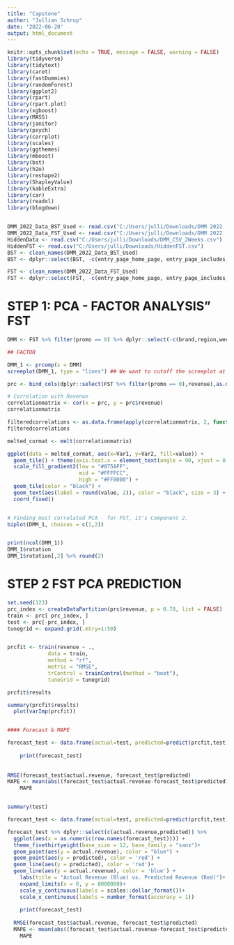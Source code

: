 ---
title: "Capstone"
author: "Jullian Schrup"
date: '2022-06-20'
output: html_document
---

```{r setup, message=FALSE, warning=FALSE}
knitr::opts_chunk$set(echo = TRUE, message = FALSE, warning = FALSE)
library(tidyverse)
library(tidytext)
library(caret)
library(fastDummies)
library(randomForest)
library(ggplot2)
library(rpart)
library(rpart.plot)
library(xgboost)
library(MASS)
library(janitor)
library(psych)
library(corrplot)
library(scales)
library(ggthemes)
library(mboost)
library(bst)
library(h2o)
library(reshape2)
library(ShapleyValue)
library(kableExtra)
library(car)
library(readxl)
library(blogdown)


DMM_2022_Data_BST_Used <- read.csv("C:/Users/julli/Downloads/DMM 2022 - Data - BST - Used (10).csv")
DMM_2022_Data_FST_Used <- read.csv("C:/Users/julli/Downloads/DMM 2022 - Data - FST - Used.csv")
HiddenData <- read.csv("C:/Users/julli/Downloads/DMM_CSV_2Weeks.csv")
HiddenFST <- read.csv("C:/Users/julli/Downloads/HiddenFST.csv")
BST <- clean_names(DMM_2022_Data_BST_Used)
BST <- dplyr::select(BST, -c(entry_page_home_page, entry_page_includes_size, entry_page_includes_tire_type, entry_page_includes_vehicles, entry_page_includes_tire_brands, tdp_entry, csc_entry))

FST <- clean_names(DMM_2022_Data_FST_Used)
FST <- dplyr::select(FST, -c(entry_page_home_page, entry_page_includes_size, entry_page_includes_tire_type, entry_page_includes_vehicles, entry_page_includes_tire_brands, tdp_entry, csc_entry))


```
# STEP 1: PCA - FACTOR ANALYSIS" FST
```{r}

DMM <- FST %>% filter(promo == 0) %>% dplyr::select(-c(brand,region,week,revenue))

## FACTOR

DMM_1 <- prcomp(x = DMM)
screeplot(DMM_1, type = "lines") ## We want to cutoff the screeplot at 4 factors

prc <- bind_cols(dplyr::select(FST %>% filter(promo == 0),revenue),as.data.frame(DMM_1$x))

# Correlation with Revenue
correlationmatrix <- cor(x = prc, y = prc$revenue) 
correlationmatrix

filteredcorrelations <- as.data.frame(apply(correlationmatrix, 2, function(x) ifelse (abs(x) >=0.10, round(x,3), "-")))
filteredcorrelations

melted_cormat <- melt(correlationmatrix)

ggplot(data = melted_cormat, aes(x=Var1, y=Var2, fill=value)) + 
  geom_tile() + theme(axis.text.x = element_text(angle = 90, vjust = 0.5, hjust=1))  + 
  scale_fill_gradient2(low = "#075AFF",
                       mid = "#FFFFCC",
                       high = "#FF0000") +
  geom_tile(color = "black") +
  geom_text(aes(label = round(value, 2)), color = "black", size = 3) +
  coord_fixed()


# Finding most correlated PCA - for FST, it's Component 2.
biplot(DMM_1, choices = c(1,2))


print(ncol(DMM_1))
DMM_1$rotation
DMM_1$rotation[,2] %>% round(2)
```
# STEP 2 FST PCA PREDICTION
```{r}
set.seed(123)
prc_index <- createDataPartition(prc$revenue, p = 0.70, list = FALSE)
train <- prc[ prc_index, ]
test <- prc[-prc_index, ]
tunegrid <- expand.grid(.mtry=1:50)


prcfit <- train(revenue ~ .,
             data = train, 
             method = "rf",
             metric = "RMSE",
             trControl = trainControl(method = "boot"),
             tuneGrid = tunegrid)

prcfit$results

summary(prcfit$results)
  plot(varImp(prcfit))


#### Forecast & MAPE

forecast_test <- data.frame(actual=test, predicted=predict(prcfit,test))
  
    print(forecast_test)
    
  
RMSE(forecast_test$actual.revenue, forecast_test$predicted) 
MAPE <- mean(abs((forecast_test$actual.revenue-forecast_test$predicted)/forecast_test$actual.revenue)) * 100
    MAPE


summary(test)

forecast_test <- data.frame(actual=test, predicted=predict(prcfit,test))

forecast_test %>% dplyr::select(c(actual.revenue,predicted)) %>% 
  ggplot(aes(x = as.numeric(row.names(forecast_test)))) +
  theme_fivethirtyeight(base_size = 12, base_family = "sans")+
  geom_point(aes(y = actual.revenue), color = "blue") + 
  geom_point(aes(y = predicted), color = 'red') + 
  geom_line(aes(y = predicted), color = 'red')+ 
  geom_line(aes(y = actual.revenue), color = 'blue') +
    labs(title = "Actual Revenue (Blue) vs. Predicted Revenue (Red)")+ 
    expand_limits(x = 0, y = 8000000)+ 
    scale_y_continuous(labels = scales::dollar_format())+
    scale_x_continuous(labels = number_format(accuracy = 1))
  
    print(forecast_test)
    
  RMSE(forecast_test$actual.revenue, forecast_test$predicted) 
  MAPE <- mean(abs((forecast_test$actual.revenue-forecast_test$predicted)/forecast_test$actual.revenue)) * 100
    MAPE


```